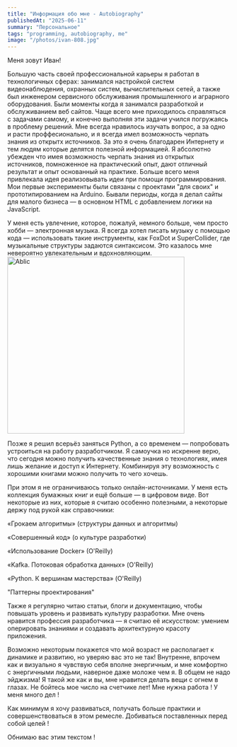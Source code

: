 ```yaml
---
title: "Информация обо мне - Autobiography"
publishedAt: "2025-06-11"
summary: "Персональное"
tags: "programming, autobiography, me"
image: "/photos/ivan-808.jpg"
---
```


Меня зовут Иван!

Большую часть своей профессиональной карьеры я работал в технологичных сферах:
занимался настройкой систем видеонаблюдения, охранных систем, вычислительных сетей,
а также был инженером сервисного обслуживания промышленного и аграрного оборудования.
Были моменты когда я занимался разработкой и обслуживанием веб сайтов.
Чаще всего мне приходилось справляться с задачами самому, и конечно выполняя эти задачи учился погружаясь в проблему решений.
Мне всегда нравилось изучать вопрос, а за одно и расти проффесионально, 
и я всегда имел возможность черпать знания из открытх источников.
За это я очень благодарен Интернету и тем людям которые делятся полезной информацией. 
Я абсолютно убежден что имея возможность черпать знания из открытых источников, помноженное на практический опыт,
дают отличный результат и опыт основанный на практике.
Больше всего меня привлекала идея реализовывать идеи при помощи программирования.
Мои первые эксперименты были связаны с проектами "для своих" и прототипированием на Arduino.
Бывали периоды, когда я делал сайты для малого бизнеса — в основном HTML с добавлением логики на JavaScript.

У меня есть увлечение, которое, пожалуй, немного больше, чем просто хобби — электронная музыка.
Я всегда хотел писать музыку с помощью кода — использовать такие инструменты, как FoxDot и SuperCollider,
где музыкальные структуры задаются синтаксисом. Это казалось мне невероятно увлекательным и вдохновляющим.
<img src="/photos/ableton.png" alt="Ablic" width="400" />

Позже я решил всерьёз заняться Python, а со временем — попробовать устроиться на работу разработчиком.
Я самоучка но искренне верю, что сегодня можно получить качественные знания о технологиях,
имея лишь желание и доступ к Интернету. Комбинируя эту возможность с хорошими книгами можно получить то чего хочешь.

При этом я не ограничиваюсь только онлайн-источниками. У меня есть коллекция бумажных книг
и ещё больше — в цифровом виде. Вот некоторые из них, которые я считаю особенно полезными,
а некоторые держу под рукой как справочники:

«Грокаем алгоритмы» (структуры данных и алгоритмы)

«Совершенный код» (о культуре разработки)

«Использование Docker» (O'Reilly)

«Kafka. Потоковая обработка данных» (O'Reilly)

«Python. К вершинам мастерства» (O'Reilly)

"Паттерны проектирования"

Также я регулярно читаю статьи, блоги и документацию, чтобы повышать уровень и развивать культуру разработки.
Мне очень нравится профессия разработчика — я считаю её искусством: умением оперировать знаниями
и создавать архитектурную красоту приложения.

Возможно некоторым покажется что мой возраст не располагает к динамике и развитию, но уверяю вас это не так!
Внутренне, впрочем как и визуально я чувствую себя вполне энергичным, и мне комфортно с энергичными людьми, наверное даже моложе чем я.
В общем не надо эйджизма! Я такой же как и вы, мне нравится делать вещи с огнем в глазах. Не бойтесь мое число на счетчике лет! 
Мне нужна работа ! У меня много дел !

Как минимум я хочу развиваться, получать больше практики и совершенствоваться в этом ремесле. Добиваться поставленных перед собой целей !

Обнимаю вас этим текстом !


